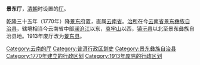 '''景东厅'''，[[清朝|清朝]]时设置的[[厅_(行政区划)|厅]]。

[[乾隆|乾隆]]三十五年（1770年）降[[景东府|景东府]]置，直属[[云南省_(清朝)|云南省]]。[[治所|治所]]在今[[云南省|云南省]][[景东彝族自治县|景东彝族自治县]]，辖境相当今云南省中部[[澜沧江|澜沧江]]以东，[[哀牢山|哀牢山]]以西，[[镇沅县|镇沅县]]以北至景东彝族自治县地。1913年废厅改为[[景东县|景东县]]。

{{清朝雲南省行政區劃|nocat}}
{{清朝行政区划小作品}}
[[Category:云南的厅|Category:云南的厅]]
[[Category:普洱行政区划史|Category:普洱行政区划史]] 
[[Category:景东彝族自治县|Category:景东彝族自治县]] 
[[Category:1770年建立的行政区划|Category:1770年建立的行政区划]]
[[Category:1913年废除的行政区划|Category:1913年废除的行政区划]]